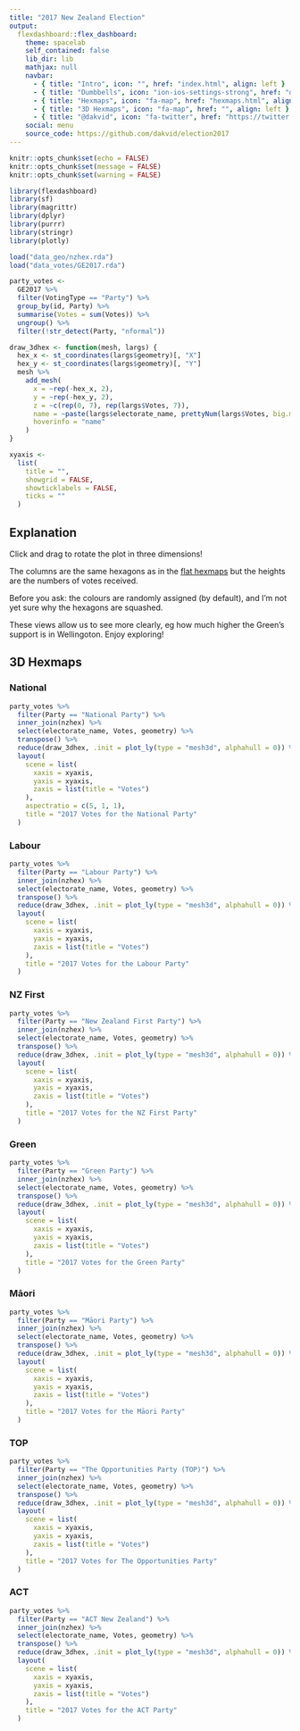 ```yaml
---
title: "2017 New Zealand Election"
output: 
  flexdashboard::flex_dashboard:
    theme: spacelab
    self_contained: false
    lib_dir: lib
    mathjax: null
    navbar:
      - { title: "Intro", icon: "", href: "index.html", align: left }
      - { title: "Dumbbells", icon: "ion-ios-settings-strong", href: "dumbbells.html", align: left }
      - { title: "Hexmaps", icon: "fa-map", href: "hexmaps.html", align: left }
      - { title: "3D Hexmaps", icon: "fa-map", href: "", align: left }
      - { title: "@dakvid", icon: "fa-twitter", href: "https://twitter.com/dakvid", align: right }
    social: menu
    source_code: https://github.com/dakvid/election2017
---
```


```r
knitr::opts_chunk$set(echo = FALSE)
knitr::opts_chunk$set(message = FALSE)
knitr::opts_chunk$set(warning = FALSE)
```

```r
library(flexdashboard)
library(sf)
library(magrittr)
library(dplyr)
library(purrr)
library(stringr)
library(plotly)

load("data_geo/nzhex.rda")
load("data_votes/GE2017.rda")

party_votes <-
  GE2017 %>% 
  filter(VotingType == "Party") %>% 
  group_by(id, Party) %>% 
  summarise(Votes = sum(Votes)) %>% 
  ungroup() %>% 
  filter(!str_detect(Party, "nformal"))
```


```r
draw_3dhex <- function(mesh, largs) {
  hex_x <- st_coordinates(largs$geometry)[, "X"]
  hex_y <- st_coordinates(largs$geometry)[, "Y"]
  mesh %>% 
    add_mesh(
      x = ~rep(-hex_x, 2),
      y = ~rep(-hex_y, 2),
      z = ~c(rep(0, 7), rep(largs$Votes, 7)),
      name = ~paste(largs$electorate_name, prettyNum(largs$Votes, big.mark = ','), "votes"),
      hoverinfo = "name"
    )
}

xyaxis <- 
  list(
    title = "",
    showgrid = FALSE,
    showticklabels = FALSE,
    ticks = ""
  )
```


## Explanation {.sidebar}

Click and drag to rotate the plot in three dimensions!

The columns are the same hexagons as in the
[flat hexmaps](hexmaps.html)
but the heights are the numbers of votes received.

Before you ask: the colours are randomly assigned (by default), and I'm not yet sure why
the hexagons are squashed.

These views allow us to see more clearly, eg how much higher the Green's support is in Wellingoton.
Enjoy exploring!



## 3D Hexmaps {.tabset .tabset-fade}

### National

```r
party_votes %>% 
  filter(Party == "National Party") %>% 
  inner_join(nzhex) %>% 
  select(electorate_name, Votes, geometry) %>% 
  transpose() %>% 
  reduce(draw_3dhex, .init = plot_ly(type = "mesh3d", alphahull = 0)) %>% 
  layout(
    scene = list(
      xaxis = xyaxis,
      yaxis = xyaxis,
      zaxis = list(title = "Votes")
    ),
    aspectratio = c(5, 1, 1),
    title = "2017 Votes for the National Party"
  )
```

### Labour

```r
party_votes %>% 
  filter(Party == "Labour Party") %>% 
  inner_join(nzhex) %>% 
  select(electorate_name, Votes, geometry) %>% 
  transpose() %>% 
  reduce(draw_3dhex, .init = plot_ly(type = "mesh3d", alphahull = 0)) %>% 
  layout(
    scene = list(
      xaxis = xyaxis,
      yaxis = xyaxis,
      zaxis = list(title = "Votes")
    ),
    title = "2017 Votes for the Labour Party"
  )
```


### NZ First

```r
party_votes %>% 
  filter(Party == "New Zealand First Party") %>% 
  inner_join(nzhex) %>% 
  select(electorate_name, Votes, geometry) %>% 
  transpose() %>% 
  reduce(draw_3dhex, .init = plot_ly(type = "mesh3d", alphahull = 0)) %>% 
  layout(
    scene = list(
      xaxis = xyaxis,
      yaxis = xyaxis,
      zaxis = list(title = "Votes")
    ),
    title = "2017 Votes for the NZ First Party"
  )
```


### Green

```r
party_votes %>% 
  filter(Party == "Green Party") %>% 
  inner_join(nzhex) %>% 
  select(electorate_name, Votes, geometry) %>% 
  transpose() %>% 
  reduce(draw_3dhex, .init = plot_ly(type = "mesh3d", alphahull = 0)) %>% 
  layout(
    scene = list(
      xaxis = xyaxis,
      yaxis = xyaxis,
      zaxis = list(title = "Votes")
    ),
    title = "2017 Votes for the Green Party"
  )
```


### Māori

```r
party_votes %>% 
  filter(Party == "Māori Party") %>% 
  inner_join(nzhex) %>% 
  select(electorate_name, Votes, geometry) %>% 
  transpose() %>% 
  reduce(draw_3dhex, .init = plot_ly(type = "mesh3d", alphahull = 0)) %>% 
  layout(
    scene = list(
      xaxis = xyaxis,
      yaxis = xyaxis,
      zaxis = list(title = "Votes")
    ),
    title = "2017 Votes for the Māori Party"
  )
```


### TOP

```r
party_votes %>% 
  filter(Party == "The Opportunities Party (TOP)") %>% 
  inner_join(nzhex) %>% 
  select(electorate_name, Votes, geometry) %>% 
  transpose() %>% 
  reduce(draw_3dhex, .init = plot_ly(type = "mesh3d", alphahull = 0)) %>% 
  layout(
    scene = list(
      xaxis = xyaxis,
      yaxis = xyaxis,
      zaxis = list(title = "Votes")
    ),
    title = "2017 Votes for The Opportunities Party"
  )
```



### ACT

```r
party_votes %>% 
  filter(Party == "ACT New Zealand") %>% 
  inner_join(nzhex) %>% 
  select(electorate_name, Votes, geometry) %>% 
  transpose() %>% 
  reduce(draw_3dhex, .init = plot_ly(type = "mesh3d", alphahull = 0)) %>% 
  layout(
    scene = list(
      xaxis = xyaxis,
      yaxis = xyaxis,
      zaxis = list(title = "Votes")
    ),
    title = "2017 Votes for the ACT Party"
  )
```





<script>
  (function(i,s,o,g,r,a,m){i['GoogleAnalyticsObject']=r;i[r]=i[r]||function(){
  (i[r].q=i[r].q||[]).push(arguments)},i[r].l=1*new Date();a=s.createElement(o),
  m=s.getElementsByTagName(o)[0];a.async=1;a.src=g;m.parentNode.insertBefore(a,m)
  })(window,document,'script','https://www.google-analytics.com/analytics.js','ga');

  ga('create', 'UA-30013353-2', 'auto');
  ga('send', 'pageview');

</script>
